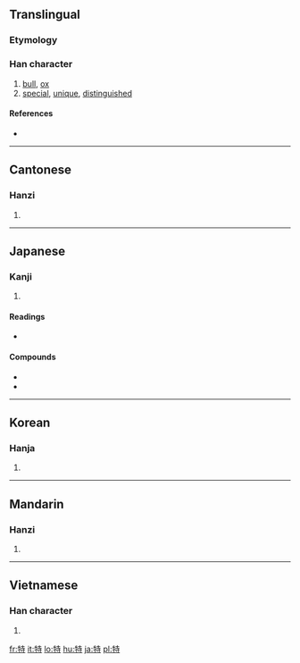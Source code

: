 ==Translingual==

===Etymology===
{{Han compound|牛|寺|c1=s|c2=p|t1=ox|ls=psc}}

===Han character===
{{Han char|rn=93|rad=牛|as=06|sn=10|four=2454<sub>1</sub>|canj=竹手土木戈 (HQGDI)}}

# [[bull]], [[ox]]
# [[special]], [[unique]], [[distinguished]]

====References====
* {{Han ref|kx=0700.200|dkj=20013|dj=1113.030|hdz=31808.110|uh=7279|ud=29305|bh=AF53|bd=44883}}

----

==Cantonese==

===Hanzi===
{{yue-hanzi|jyut=|y=dak6}}

# {{defn|Cantonese|sort=牛06}}

----

==Japanese==

===Kanji===
{{ja-kanji|grade=4|rs=牛06}}

# {{defn|Japanese}}

====Readings====
* {{ja-readings|on=[[とく]] ([[toku]]), [[どく]] ([[doku]])|kun=[[おうし]] ([[oushi]]), [[ひとり]] ([[hitori]]), [[ことに]] ([[kotoni]])}}

====Compounds====
* {{term|特別|tr=とくべつ, tokubetsu|lang=ja|sc=Jpan}}
* {{term|特殊|tr=とくしゅ, tokushu|lang=ja|sc=Jpan}}

----

==Korean==

===Hanja===
{{ko-hanja|hangeul=특|eumhun=|rv=teuk|mr=t'ŭk|y=thuk}}

# {{defn|Korean|sort=牛06}}

----

==Mandarin==

===Hanzi===
{{cmn-hanzi|pin=[[tè]] ([[te4]])|wg=t'e<sup>4</sup>}}

# {{defn|Mandarin|sort=牛06}}

----

==Vietnamese==

===Han character===
{{vi-hantu|[[đặc]], [[đực]], [[đước]], [[được]], [[sệt]]|rs=牛06}}

# {{defn|Vietnamese|sort=牛06}}

[[fr:特]]
[[it:特]]
[[lo:特]]
[[hu:特]]
[[ja:特]]
[[pl:特]]